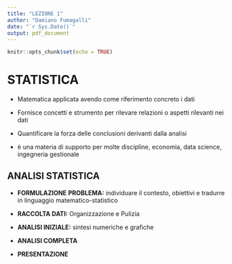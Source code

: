```yaml
---
title: "LEZIONE 1"
author: "Damiano Fumagalli"
date: "`r Sys.Date()`"
output: pdf_document
---
```


```r
knitr::opts_chunk$set(echo = TRUE)

```

# **STATISTICA**

-   Matematica applicata avendo come riferimento concreto i dati

-   Fornisce concetti e strumento per rilevare relazioni o aspetti rilevanti nei dati

-   Quantificare la forza delle conclusioni derivanti dalla analisi

-   è una materia di supporto per molte discipline, economia, data science, ingegneria gestionale

## ANALISI STATISTICA

-   **FORMULAZIONE** **PROBLEMA:** individuare il contesto, obiettivi e tradurre in linguaggio matematico-statistico

-   **RACCOLTA DATI:** Organizzazione e Pulizia

-   **ANALISI INIZIALE:** sintesi numeriche e grafiche

-   **ANALISI COMPLETA**

-   **PRESENTAZIONE**
